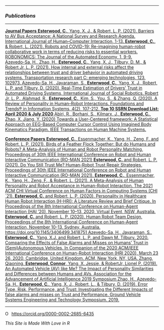 <link rel="stylesheet" href="styles.css" type="text/css">

<link rel="stylesheet" href="https://cdnjs.cloudflare.com/ajax/libs/font-awesome/4.7.0/css/font-awesome.min.css">

---


### *Publications*


---

<div class="list-group">
  <a href="#" class="list-group-item active">
    **Journal Papers**
  </a>
  <a href="https://www.tandfonline.com/doi/abs/10.1080/10447318.2021.1886485" class="list-group-item">
**Esterwood, C.**, Yang, X. J., & Robert, L. P. (2021). Barriers to AV Bus Acceptance: A National Survey and Research Agenda. International Journal of Human–Computer Interaction, 1-13.
  </a>
      <a href="https://papers.ssrn.com/sol3/papers.cfm?abstract_id=3767609" class="list-group-item">
**Esterwood, C.**, & Robert, L. (2021). Robots and COVID-19: Re-imagining human-robot collaborative work in terms of reducing risks to essential workers. ROBONOMICS: The Journal of the Automated Economy, 1, 9-9.  
</a>
      <a href="https://www.sciencedirect.com/science/article/pii/S0968090X21000103" class="list-group-item">
Azevedo-Sa, H., Zhao, H., **Esterwood, C.**, Yang, X. J., Tilbury, D. M., & Robert Jr, L. P. (2021). How internal and external risks affect the relationships between trust and driver behavior in automated driving systems. Transportation research part C: emerging technologies, 123, 102973.
</a>
<a href="https://deepblue.lib.umich.edu/handle/2027.42/162572" class="list-group-item">
Azevedo-Sa, H., Jayaraman, S., **Esterwood, C.**, Yang, X. J., Robert, L. P. and Tilbury, D. (2020). Real-Time Estimation of Drivers’ Trust in Automated Driving Systems, International Journal of Social Robotics.
  </a>
  <a href="https://deepblue.lib.umich.edu/handle/2027.42/153526" 
  class="list-group-item">
Robert Jr, L. P., Alahmad, R., **Esterwood, C.**, Kim, S., You, S., & Zhang, Q. (2020). A Review of Personality in Human–Robot Interactions. Foundations and Trends® in Information Systems, 4(2), 107-212. **Top 10 SSRN Download List: April 2020 & July 2020**
  </a>
  <a href="https://ieeexplore.ieee.org/abstract/document/9093862" class="list-group-item">
Abiri, R., Borhani, S., Kilmarx, J., **Esterwood, C.**, Zhao, X. Jiang, Y.
(2020) Towards a User-Centered framework: A Statistical Approach on EEG-Based Computer Cursor Control Using Imagined Body Kinematics Paradigm. IEEE Transactions on Human Machine Systems.
</a>
  
<a href="#" class="list-group-item active">
    **Conference Papers**
</a>
  <a href="http://dx.doi.org/10.7302/1676" class="list-group-item">
**Esterwood, C.**, Essenmacher, K., Yang, H., Zeng, F. and Robert, L. P. (2021). Birds of a Feather Flock Together: But do Humans and Robots? A Meta-Analysis of Human and Robot Personality Matching, Proceedings of 30th IEEE International Conference on Robot and Human Interactive Communication (RO-MAN 2021)
</a>
  <a href="http://dx.doi.org/10.7302/1675" class="list-group-item">
**Esterwood, C.** and Robert, L. P. (2021). Do You Still Trust Me? Human-Robot Trust Repair Strategies, Proceedings of 30th IEEE International Conference on Robot and Human Interactive Communication (RO-MAN 2021).
</a>
  <a href="https://dl.acm.org/doi/abs/10.1145/3406499.3415075" class="list-group-item">
**Esterwood, C.**, Essenmacher, K., Yang, H., Zeng, F., & Robert, L. (2021). A Meta-Analysis of Human Personality and Robot Acceptance in Human-Robot Interaction. The 2021 ACM CHI Virtual Conference on Human Factors in Computing Systems (CHI `21).
</a>
  <a href="https://dl.acm.org/doi/abs/10.1145/3406499.3415075" class="list-group-item">
**Esterwood, C.** and Robert, L. P. (2020). Personality in Healthcare Human Robot Interaction (H-HRI): A Literature Review and Brief Critique. In Proceedings of the 8th International Conference on Human-Agent Interaction (HAI ’20), November 10–13, 2020, Virtual Event, NSW, Australia.
</a>
  <a href="https://deepblue.lib.umich.edu/handle/2027.42/156399" class="list-group-item">
**Esterwood, C.** and Robert, L. P. (2020). Human Robot Team Design, Proceedings of the 8th International Conference on Human-Agent Interaction, November 10-13, Sydney, Australia. https://doi.org/10.1145/3406499.3418751
</a>
  <a href="https://deepblue.lib.umich.edu/handle/2027.42/153524" class="list-group-item">
Azevedo-Sa, H., Jayaraman, S., **Esterwood, C.**, Yang, X.J. and Robert, L. P. and Dawn M. Tilbury. 2020. Comparing the Effects of False Alarms and Misses on Humans’ Trust in (Semi)Autonomous Vehicles. In Companion of the 2020 ACM/IEEE International Conference on Human-Robot Interaction (HRI 2020), March 23 26, 2020, Cambridge, United Kingdom. ACM, New York, NY, USA.
  </a>
  <a href="https://www.researchgate.net/publication/335518077_An_Automated_Vehicle_AV_like_Me_The_Impact_of_Personality_Similarities_and_Differences_between_Humans_and_AVs" class="list-group-item">
Zhang, Qiaoning, **Esterwood, Connor**, Yang, X. Jessie, & RobertJr, Lionel P. (2019). An Automated Vehicle (AV) like Me? The Impact of Personality Similarities and Differences between Humans and AVs. Association for the Advancement of Artificial Intelligence 2019 Symposium
</a>
  <a href="https://deepblue.lib.umich.edu/bitstream/handle/2027.42/149648/GVSETS%202019_FinalPaper.pdf?sequence=1&isAllowed=y" class="list-group-item">
Zhao, H., Azevedo-Sa, H., **Esterwood, C.**, Yang, X. J., Robert, L., & Tilbury, D. (2019). Error Type, Risk, Performance, and Trust: Investigating the Different Impacts of false alarms and misses on Trust and Performance. Ground Vehicle Systems Engineering and Technology Symposium. 2019.
</a>


</div>


---

<div itemscope itemtype="https://schema.org/Person"><a itemprop="sameAs" content="https://orcid.org/0000-0002-2685-6435" href="https://orcid.org/0000-0002-2685-6435" target="orcid.widget" rel="me noopener noreferrer" style="vertical-align:top;"><img src="https://orcid.org/sites/default/files/images/orcid_16x16.png" style="width:1em;margin-right:.5em;" alt="ORCID iD icon">https://orcid.org/0000-0002-2685-6435</a></div>

*This Site is Made With Love in R*
